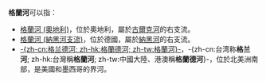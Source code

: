'''格蘭河'''可以指：
*[[格蘭河_(奧地利)|格蘭河 (奧地利)]]，位於奧地利，屬於[[古爾克河|古爾克河]]的右支流。
*[[格蘭河_(納黑河支流)|格蘭河 (納黑河支流)]]，位於德國，屬於[[納黑河|納黑河]]的右支流。
*[[格蘭德河|-{zh-cn:格兰德河; zh-hk:格蘭德河; zh-tw:格蘭河}-]]，-{zh-cn:台湾称'''格兰河'''; zh-hk:台灣稱'''格蘭河'''; zh-tw:中國大陸、港澳稱'''格蘭德河'''}-，位於北美洲南部，是美國和墨西哥的界河。

{{Disambig|cat=三字消歧義}}